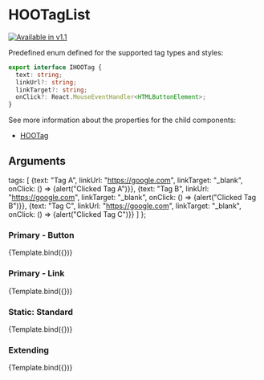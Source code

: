 
<Meta title="Components/Meta/HOOTagList" component={HOOTagList} />

# HOOTagList
[![Available in v1.1](https://img.shields.io/badge/💦%20Added%20Version-1.1-blue.svg?style=for-the-badge)](https://github.com/n8design/htwoo/blob/main/REACT-CHANGELOG.md)

Predefined enum defined for the supported tag types and styles:
```ts
export interface IHOOTag {
  text: string;
  linkUrl?: string;
  linkTarget?: string;
  onClick?: React.MouseEventHandler<HTMLButtonElement>;
}
```

See more information about the properties for the child components:

- [HOOTag](?path=/docs/atoms-meta-hootag--primary-button)

## Arguments

<ArgTypes of={HOOTagList} />

  tags: [
    {text: "Tag A", linkUrl: "https://google.com", linkTarget: "_blank", onClick: () => {alert("Clicked Tag A")}},
    {text: "Tag B", linkUrl: "https://google.com", linkTarget: "_blank", onClick: () => {alert("Clicked Tag B")}},
    {text: "Tag C", linkUrl: "https://google.com", linkTarget: "_blank", onClick: () => {alert("Clicked Tag C")}}
  ]
};

### Primary - Button
<Canvas>
  <Story
    name="Primary: Button"
    args={
      (function () {
        return { tagType: HOOTagType.Button , tagStyle: HOOTagStyle.Primary, tags: DefaultParams.tags };
      })()      
    }>
    {Template.bind({})}
  </Story>
</Canvas>

### Primary - Link
<Canvas>
  <Story
    name="Primary: Link"
    args={
      (function () {
        return { tagType: HOOTagType.Link , tagStyle: HOOTagStyle.Primary, tags: DefaultParams.tags };
      })()
    }>
    {Template.bind({})}
  </Story>
</Canvas>

### Static: Standard
<Canvas>
  <Story
    name="Static: Standard"
    args={
      (function () {
        return { tagType: HOOTagType.Static , tagStyle: HOOTagStyle.Standard, tags: DefaultParams.tags };
      })()
    }>
    {Template.bind({})}
  </Story>
</Canvas>

### Extending
<Canvas>
  <Story
    name="Extending"
    args={
      (function () {
        return { tagType: HOOTagType.Button , tagStyle: HOOTagStyle.Primary, tags: DefaultParams.tags, rootElementAttributes: { style: { backgroundColor: "pink" } } };
      })()
    }>
    {Template.bind({})}
  </Story>
</Canvas>
